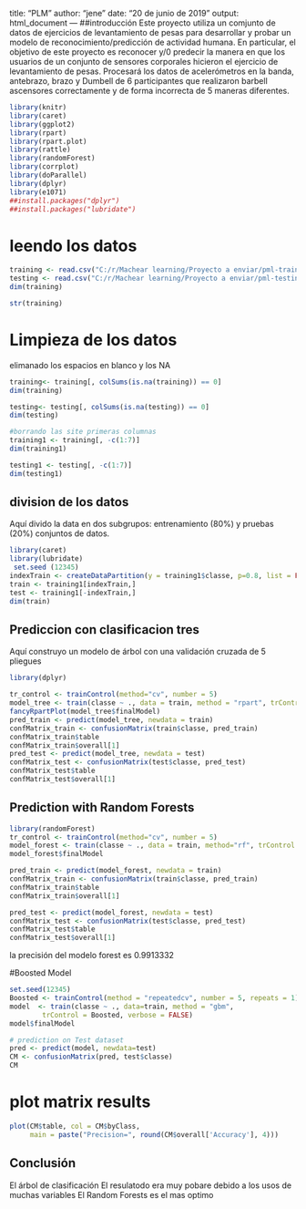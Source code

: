 title: "PLM"
author: "jene"
date: "20 de junio de 2019"
output: html_document
---
##introducción
Este proyecto utiliza un comjunto de  datos de ejercicios de levantamiento de pesas para desarrollar y probar un modelo de reconocimiento/predicción de actividad humana. En particular, el objetivo de este proyecto es reconocer y/0 predecir la manera en que los usuarios de un conjunto de sensores corporales hicieron el ejercicio de levantamiento de pesas. Procesará los datos de acelerómetros en la banda, antebrazo, brazo y Dumbell de 6 participantes que realizaron barbell ascensores correctamente y de forma incorrecta de 5 maneras diferentes.
```r
library(knitr)
library(caret)
library(ggplot2)
library(rpart)
library(rpart.plot)
library(rattle)
library(randomForest)
library(corrplot)
library(doParallel)
library(dplyr)
library(e1071)
##install.packages("dplyr")
##install.packages("lubridate")
```

# leendo  los datos
```r
training <- read.csv("C:/r/Machear learning/Proyecto a enviar/pml-training.csv",  na.strings=c("NA","#DIV/0!",""), header = TRUE)
testing <- read.csv("C:/r/Machear learning/Proyecto a enviar/pml-testing.csv",  na.strings=c("NA","#DIV/0!",""), header = TRUE)
dim(training)
```
```r
str(training)
```

#  Limpieza de los datos
elimanado los espacios en blanco y los NA

```r
training<- training[, colSums(is.na(training)) == 0]
dim(training)
```

```r
testing<- testing[, colSums(is.na(testing)) == 0]
dim(testing)
```



```r
#borrando las site primeras columnas
training1 <- training[, -c(1:7)]
dim(training1)

testing1 <- testing[, -c(1:7)]
dim(testing1)

```

## division de los datos 

Aquí divido la data  en dos subgrupos: entrenamiento (80%) y pruebas  (20%) conjuntos de datos.
```r
library(caret)
library(lubridate)
 set.seed (12345)
indexTrain <- createDataPartition(y = training1$classe, p=0.8, list = FALSE)
train <- training1[indexTrain,]
test <- training1[-indexTrain,]
dim(train)
```


## Prediccion con clasificacion tres
Aquí construyo un modelo de árbol con una validación cruzada de 5 pliegues 

```r
library(dplyr)

tr_control <- trainControl(method="cv", number = 5)
model_tree <- train(classe ~ ., data = train, method = "rpart", trControl = tr_control)
fancyRpartPlot(model_tree$finalModel)
pred_train <- predict(model_tree, newdata = train)
confMatrix_train <- confusionMatrix(train$classe, pred_train)
confMatrix_train$table
confMatrix_train$overall[1]
pred_test <- predict(model_tree, newdata = test)
confMatrix_test <- confusionMatrix(test$classe, pred_test)
confMatrix_test$table
confMatrix_test$overall[1]
```




## Prediction with Random Forests
```r
library(randomForest)
tr_control <- trainControl(method="cv", number = 5)
model_forest <- train(classe ~ ., data = train, method="rf", trControl = tr_control)
model_forest$finalModel

pred_train <- predict(model_forest, newdata = train)
confMatrix_train <- confusionMatrix(train$classe, pred_train)
confMatrix_train$table
confMatrix_train$overall[1]

pred_test <- predict(model_forest, newdata = test)
confMatrix_test <- confusionMatrix(test$classe, pred_test)
confMatrix_test$table
confMatrix_test$overall[1]
```
la precisión del modelo forest   es 0.9913332

#Boosted Model


```r
set.seed(12345)
Boosted <- trainControl(method = "repeatedcv", number = 5, repeats = 1)
model  <- train(classe ~ ., data=train, method = "gbm",
        trControl = Boosted, verbose = FALSE)
model$finalModel
```

```r
# prediction on Test dataset
pred <- predict(model, newdata=test)
CM <- confusionMatrix(pred, test$classe)
CM
```
# plot matrix results
```r

plot(CM$table, col = CM$byClass, 
     main = paste("Precision=", round(CM$overall['Accuracy'], 4)))
```


## Conclusión
El árbol de clasificación El resulatodo era muy pobare  debido a los usos de muchas variables
El Random Forests es el mas optimo
